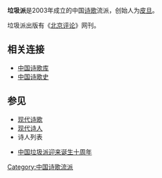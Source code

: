 '''垃圾派'''是2003年成立的中国[[诗歌|诗歌]]流派，创始人为[[皮旦|皮旦]]。

垃圾派出版有《[[北京评论|北京评论]]》网刊。

==相关连接==

*[https://web.archive.org/web/20181121142452/http://www.shigeku.com/ 中国诗歌库]
*[http://poetrycn.com 中国诗歌史]{{Wayback|url=http://poetrycn.com/ |date=20200109082044 }}

==参见==
*[[现代诗歌|现代诗歌]]
*[[现代诗人|现代诗人]]
*诗人列表

* [https://web.archive.org/web/20160306023718/http://www.yuanliuw.com/html/2013-02/41798.html 中国垃圾派迎来诞生十周年] 
[[Category:中国诗歌流派|Category:中国诗歌流派]]